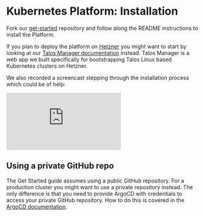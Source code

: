 # Kubernetes Platform: Installation

Fork our [get-started](https://github.com/reclaim-the-stack/get-started) repository and follow along the README instructions to install the Platform.

If you plan to deploy the platform on [Hetzner](https://hetzner.com/) you might want to start by looking at our [Talos Manager documentation](/talos-manager) instead. Talos Manager is a web app we built specifically for bootstrapping Talos Linux based Kubernetes clusters on Hetzner.

We also recorded a screencast stepping through the installation process which could be of help:

<iframe className="aspect-video w-full" src="https://www.youtube.com/embed/MnwemfEfEFw" title="YouTube video player" frameBorder="0" allow="accelerometer; autoplay; clipboard-write; encrypted-media; gyroscope; picture-in-picture; web-share" allowFullScreen></iframe>

## Using a private GitHub repo

The Get Started guide assumes using a public GitHub repository. For a production cluster you might want to use a private repository instead. The only difference is that you need to provide ArgoCD with credentials to access your private GitHub repository. How to do this is covered in the [ArgoCD documentation](https://argo-cd.readthedocs.io/en/stable/user-guide/private-repositories/).